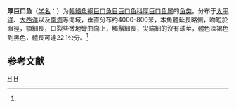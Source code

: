 {{Speciesbox
| taxon = Pachystomias microdon
| status = NE
| status_system = IUCN3.1
| image = Pachystomias microdon.jpg
| binomial_authority = [[阿尔伯特·甘瑟|Günther]], 1878<ref name='id5486'>{{cite web| url =http://www.bioinfo.cn/db05/BjdwSpecies.php?action=view&id=5486| title =厚巨口鱼| work =中国动物物种编目数据库| publisher =中国科学院微生物研究所| author =中国科学院动物研究所| accessdate =2009-04-11| deadurl =yes| archiveurl =https://web.archive.org/web/20160305003419/http://www.bioinfo.cn/db05/BjdwSpecies.php?action=view&id=5486| archivedate =2016-03-05}}</ref>
| synonyms = *''Aristostomias brattstroemii''<br /><small>Koefoed, 1956</small> '' 
*''Echiostoma microdon''<br /><small>Günther, 1878</small>
*''Pachistomias microdon''<br /><small>Günther, 1878</small>
*''Pachystomias atlanticus''<br /><small>Regan & Trewavas, 1930</small> ''
}}

'''厚巨口鱼'''（[[学名|学名]]：{{lang|la|''Pachystomias microdon''}}）为[[輻鰭魚綱|輻鰭魚綱]][[巨口魚目|巨口魚目]][[巨口鱼科|巨口鱼科]][[厚巨口鱼属|厚巨口鱼属]]的[[鱼类|鱼类]]。分布于[[太平洋|太平洋]]、[[大西洋|大西洋]]以及[[南海|南海]]等海域，垂直分布约4000-800米，本魚體延長略側，吻短於眼徑，顎細長，口裂些微地彎曲向上，觸鬚細長，尖端細的沒有球莖，體色深褐色到黑色，體長可達22.1公分。<ref name='id5486'/>

== 参考文献 ==
{{reflist}}

{{Taxonbar|from=Q2697555}}

[[Category:厚巨口鱼属|H]]
[[Category:1878年描述的魚類|H]]